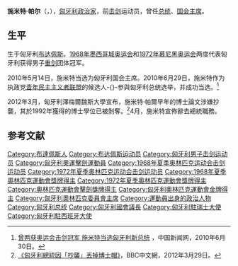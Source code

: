 {{Eastern name order|匈牙利语|匈牙利人名}}
{{Infobox Officeholder 
|image         = SchmittPal-2011-01 EuropaPont.jpg
|name          = 施米特·帕尔
|office        = [[匈牙利总统|匈牙利总统]]
|primeminister = [[奧班·維克多|奧班·維克多]] 
|term_start    = 2010年8月5日
|term_end      = 2012年4月2日
|predecessor   = [[绍约姆·拉斯洛|绍约姆·拉斯洛]]
|successor     = [[克韦尔·拉斯洛|克韦尔·拉斯洛]]<small>(代理)</small><br>[[阿戴爾·亞諾什|阿戴爾·亞諾什]]
|office2       = [[匈牙利国民议会|匈牙利国会主席]]
|term_start2   = 2010年5月14日
|term_end2     = 2010年8月5日
|predecessor2  =
|successor2    = 
|birth_date    = 1942年5月13日
|birth_place   = [[匈牙利人民共和國|匈牙利]][[布达佩斯|布达佩斯]]
|death_date    = 
|death_place   = 
|party         = [[青年民主主义者联盟|青年民主主义者联盟]]
|profession    = [[击剑|击剑]]运动员
}}
{{MedalTop}}
{{MedalCountry|{{flagicon|匈牙利|1957}}[[匈牙利人民共和國|匈牙利]]}}
{{MedalSport | 男子[[夏季奥林匹克运动会击剑比赛|击剑比赛]]}}
{{MedalGold | [[1968年夏季奥林匹克运动会|1968年墨西哥城]] |重剑团体}}
{{MedalGold | [[1972年夏季奥林匹克运动会|1972年慕尼黑]] |重剑团体}}
{{MedalBottom}}

'''施米特·帕尔'''（{{lang-hu|Schmitt Pál}}，{{bd|1942年|5月13日|||catIdx=Schmitt}}），[[匈牙利|匈牙利]][[政治家|政治家]]，前[[击剑|击剑]]运动员，曾任[[匈牙利总统|总统]]、[[匈牙利国民议会|国会主席]]。

== 生平 ==
生于匈牙利[[布达佩斯|布达佩斯]]。[[1968年夏季奥林匹克运动会|1968年墨西哥城奥运会]]和[[1972年夏季奥林匹克运动会|1972年慕尼黑奥运会]]两度代表匈牙利获得男子[[重剑|重剑]]团体冠军。

2010年5月14日，施米特当选为匈牙利国会主席。2010年6月29日，施米特作为执政党[[青年民主主义者联盟|青年民主主义者联盟]]的候选人-{}-参與匈牙利总统选举，并成功当选。<ref>[http://www.hi.chinanews.com.cn/hnnew/2010-06-30/83803.html 曾两获奥运会击剑冠军 施米特当选匈牙利新总统] {{Wayback|url=http://www.hi.chinanews.com.cn/hnnew/2010-06-30/83803.html |date=20150924030028 }}，中国新闻网，2010年6月30日。</ref>

2012年3月，匈牙利澤梅爾魏斯大學宣布，施米特·帕爾早年的博士論文涉嫌抄襲，其於1992年獲得的博士學位已被剝奪。<ref>[http://www.bbc.co.uk/zhongwen/simp/rolling_news/2012/03/120329_rolling_schmitt_plagiarism.shtml 《匈牙利總統因「抄襲」丟掉博士帽》]，BBC中文網，2012年3月29日。</ref>4月，施米特宣佈辭去總統職務。

== 参考文献 ==
{{reflist}}

{{奥林匹克运动会击剑比赛男子重剑团体冠军}}

{{Authority control}}
{{DEFAULTSORT:Schmitt}}
[[Category:布達佩斯人|Category:布達佩斯人]]
[[Category:布达佩斯运动员|Category:布达佩斯运动员]]
[[Category:匈牙利男子击剑运动员|Category:匈牙利男子击剑运动员]]
[[Category:匈牙利奧運擊劍運動員|Category:匈牙利奧運擊劍運動員]]
[[Category:1968年夏季奥林匹克运动会击剑运动员|Category:1968年夏季奥林匹克运动会击剑运动员]]
[[Category:1972年夏季奥林匹克运动会击剑运动员|Category:1972年夏季奥林匹克运动会击剑运动员]]
[[Category:1968年夏季奧林匹克運動會獎牌得主|Category:1968年夏季奧林匹克運動會獎牌得主]]
[[Category:1972年夏季奧林匹克運動會獎牌得主|Category:1972年夏季奧林匹克運動會獎牌得主]]
[[Category:奧林匹克運動會擊劍獎牌得主|Category:奧林匹克運動會擊劍獎牌得主]]
[[Category:匈牙利奧林匹克運動會金牌得主|Category:匈牙利奧林匹克運動會金牌得主]]
[[Category:匈牙利奧林匹克委員會主席|Category:匈牙利奧林匹克委員會主席]]
[[Category:運動員出身的政治人物|Category:運動員出身的政治人物]]
[[Category:匈牙利总统|Category:匈牙利总统]]
[[Category:匈牙利國會議長|Category:匈牙利國會議長]]
[[Category:匈牙利駐瑞士大使|Category:匈牙利駐瑞士大使]]
[[Category:匈牙利駐西班牙大使|Category:匈牙利駐西班牙大使]]